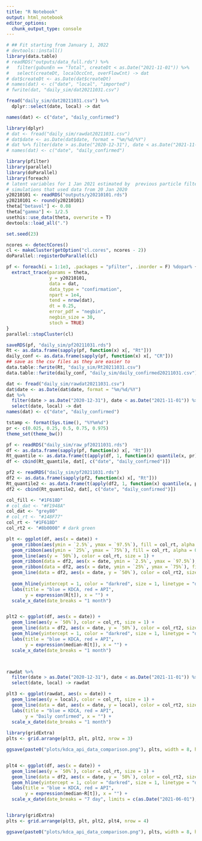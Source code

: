```yaml
---
title: "R Notebook"
output: html_notebook
editor_options: 
  chunk_output_type: console
---
```



```r
# ## Fit starting from January 1, 2022
# devtools::install()
library(data.table)
# readRDS("outputs/data_full.rds") %>%
#   filter(gubunEn == "Total", createDt < as.Date("2021-11-01")) %>%
#   select(createDt, localOccCnt, overFlowCnt) -> dat
# dat$createDt <- as.Date(dat$createDt)
# names(dat) <- c("date", "local", "imported")
# fwrite(dat, "daily_sim/dat20211031.csv")

fread("daily_sim/dat20211031.csv") %>%
  dplyr::select(date, local) -> dat

names(dat) <- c("date", "daily_confirmed")

library(dplyr)
# dat <- fread("daily_sim/rawdat20211031.csv")
# dat$date <- as.Date(dat$date, format = "%m/%d/%Y")
# dat %>% filter(date > as.Date("2020-12-31"), date < as.Date("2021-11-01")) %>% select(date, local) -> dat
# names(dat) <- c("date", "daily_confirmed")

library(pfilter)
library(parallel)
library(doParallel)
library(foreach)
# latent variables for 1 Jan 2021 estimated by  previous particle filtering
# simulations that used data from 20 Jan 2020
y20210101 <- readRDS("outputs/y20210101.rds")
y20210101 <- round(y20210101)
theta["betavol"] <- 0.08
theta["gamma"] <- 1/2.5
usethis::use_data(theta, overwrite = T)
devtools::load_all(".")

set.seed(23)

ncores <- detectCores()
cl <- makeCluster(getOption("cl.cores", ncores - 2))
doParallel::registerDoParallel(cl)

pf <- foreach(i = 1:1e3, .packages = "pfilter", .inorder = F) %dopar% {
  extract_trace(params = theta,
                y = y20210101,
                data = dat,
                data_type = "confirmation",
                npart = 1e4,
                tend = nrow(dat),
                dt = 0.25,
                error_pdf = "negbin",
                negbin_size = 30,
                stoch = TRUE)
}
parallel::stopCluster(cl)

saveRDS(pf, "daily_sim/pf20211031.rds")
Rt <- as.data.frame(sapply(pf, function(x) x[, "Rt"]))
daily_conf <- as.data.frame(sapply(pf, function(x) x[, "CR"]))
## save as the csv files as they are easier to
data.table::fwrite(Rt, "daily_sim/Rt20211031.csv")
data.table::fwrite(daily_conf, "daily_sim/daily_confirmed20211031.csv")
```


```r
dat <- fread("daily_sim/rawdat20211031.csv")
dat$date <- as.Date(dat$date, format = "%m/%d/%Y")
dat %>% 
  filter(date > as.Date("2020-12-31"), date < as.Date("2021-11-01")) %>%
  select(date, local) -> dat
names(dat) <- c("date", "daily_confirmed")

tstamp <- format(Sys.time(), "%Y%m%d")
pr <- c(0.025, 0.25, 0.5, 0.75, 0.975)
theme_set(theme_bw())

pf <- readRDS("daily_sim/raw_pf20211031.rds")
df <- as.data.frame(sapply(pf, function(x) x[, "Rt"]))
Rt_quantile <- as.data.frame(t(apply(df, 1, function(x) quantile(x, pr))))
df <- cbind(Rt_quantile, dat[, c("date", "daily_confirmed")])

pf2 <- readRDS("daily_sim/pf20211031.rds")
df2 <- as.data.frame(sapply(pf2, function(x) x[, "Rt"]))
Rt_quantile2 <- as.data.frame(t(apply(df2, 1, function(x) quantile(x, pr))))
df2 <- cbind(Rt_quantile2, dat[, c("date", "daily_confirmed")])

col_fill <- "#1F618D"
# col_dat <- "#F1948A"
col_dat <- "grey80"
# col_rt <- "#148F77"
col_rt <- "#1F618D"
col_rt2 <- "#8b0000" # dark green

plt <- ggplot(df, aes(x = date)) +
  geom_ribbon(aes(ymin = `2.5%`, ymax = `97.5%`), fill = col_rt, alpha = 0.3) +
  geom_ribbon(aes(ymin = `25%`, ymax = `75%`), fill = col_rt, alpha = 0.7) +
  geom_line(aes(y = `50%`), color = col_rt, size = 1) +
  geom_ribbon(data = df2, aes(x = date, ymin = `2.5%`, ymax = `97.5%`), fill = col_rt2, alpha = 0.3, inherit.aes = FALSE) +
  geom_ribbon(data = df2, aes(x = date, ymin = `25%`, ymax = `75%`), fill = col_rt2, alpha = 0.7, inherit.aes = FALSE) +
  geom_line(data = df2, aes(x = date, y = `50%`), color = col_rt2, size = 1, inherit.aes = FALSE) + 
  
  geom_hline(yintercept = 1, color = "darkred", size = 1, linetype = "dotted")+
  labs(title = "blue = KDCA, red = API",
       y = expression(R[t]), x = "") +
  scale_x_date(date_breaks = "1 month")


plt2 <- ggplot(df, aes(x = date)) +
  geom_line(aes(y = `50%`), color = col_rt, size = 1) +
  geom_line(data = df2, aes(x = date, y = `50%`), color = col_rt2, size = 1, inherit.aes = FALSE) + 
  geom_hline(yintercept = 1, color = "darkred", size = 1, linetype = "dotted")+
  labs(title = "blue = KDCA, red = API",
       y = expression(median~R[t]), x = "") +
  scale_x_date(date_breaks = "1 month")



rawdat %>% 
  filter(date > as.Date("2020-12-31"), date < as.Date("2021-11-01")) %>%
  select(date, local) -> rawdat

plt3 <- ggplot(rawdat, aes(x = date)) +
  geom_line(aes(y = local), color = col_rt, size = 1) +
  geom_line(data = dat, aes(x = date, y = local), color = col_rt2, size = 1, inherit.aes = FALSE) + 
  labs(title = "blue = KDCA, red = API",
       y = "Daily confirmed", x = "") +
  scale_x_date(date_breaks = "1 month")
 
library(gridExtra)
plts <- grid.arrange(plt3, plt, plt2, nrow = 3)

ggsave(paste0("plots/kdca_api_data_comparison.png"), plts, width = 8, height = 9)


plt4 <- ggplot(df, aes(x = date)) +
  geom_line(aes(y = `50%`), color = col_rt, size = 1) +
  geom_line(data = df2, aes(x = date, y = `50%`), color = col_rt2, size = 1, inherit.aes = FALSE) + 
  geom_hline(yintercept = 1, color = "darkred", size = 1, linetype = "dotted")+
  labs(title = "blue = KDCA, red = API",
       y = expression(median~R[t]), x = "") +
  scale_x_date(date_breaks = "7 day", limits = c(as.Date("2021-06-01"),as.Date("2021-07-31")))


library(gridExtra)
plts <- grid.arrange(plt3, plt, plt2, plt4, nrow = 4)

ggsave(paste0("plots/kdca_api_data_comparison.png"), plts, width = 8, height = 12)
   
```

